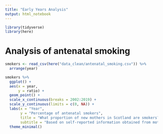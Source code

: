 ```yaml
---
title: "Early Years Analysis"
output: html_notebook
---
```


```r
library(tidyverse)
library(here)
```


# Analysis of antenatal smoking
```r
smokers <- read_csv(here("data_clean/antenatal_smoking.csv")) %>% 
  arrange(year)
```

```r
smokers %>% 
  ggplot() +
  aes(x = year,
      y = ratio) +
  geom_point() +
  scale_x_continuous(breaks = 2002:2019) +
  scale_y_continuous(limits = c(0, NA)) +
  labs(x = "Year",
       y = "Percentage of antenatal smokers",
       title = "What proportion of new mothers in Scotland are smokers?",
       subtitle = "Based on self-reported information obtained from mothers at their ante-natal visit") +
  theme_minimal()

```

